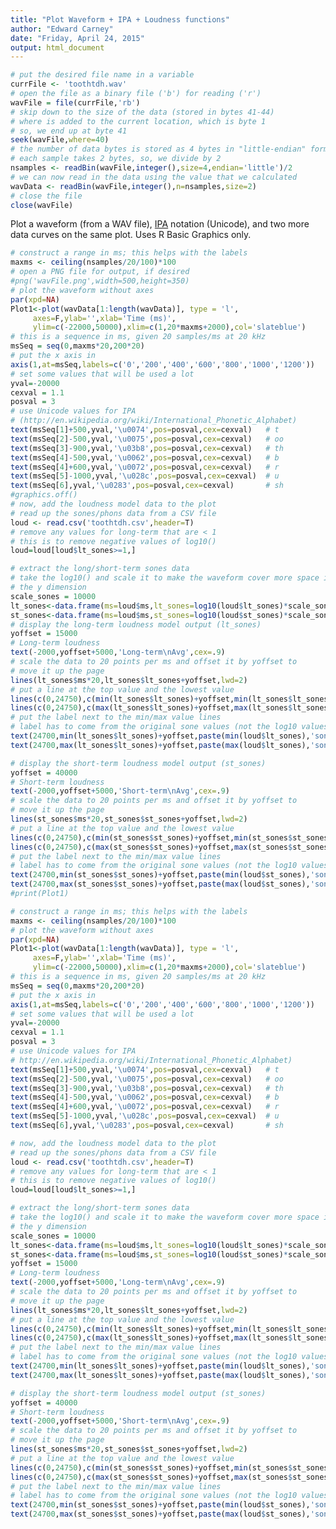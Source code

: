 ```yaml
---
title: "Plot Waveform + IPA + Loudness functions"
author: "Edward Carney"
date: "Friday, April 24, 2015"
output: html_document
---
```




```r
# put the desired file name in a variable
currFile <- 'toothtdh.wav'
# open the file as a binary file ('b') for reading ('r')
wavFile = file(currFile,'rb')
# skip down to the size of the data (stored in bytes 41-44)
# where is added to the current location, which is byte 1
# so, we end up at byte 41
seek(wavFile,where=40)
# the number of data bytes is stored as 4 bytes in "little-endian" form
# each sample takes 2 bytes, so, we divide by 2
nsamples <- readBin(wavFile,integer(),size=4,endian='little')/2
# we can now read in the data using the value that we calculated
wavData <- readBin(wavFile,integer(),n=nsamples,size=2)
# close the file
close(wavFile)
```

Plot a waveform (from a WAV file), <a href="http://en.wikipedia.org/wiki/International_Phonetic_Alphabet" target='_blank'>IPA</a> notation (Unicode), and two more data curves on the same plot. Uses R Basic Graphics only.

```r
# construct a range in ms; this helps with the labels
maxms <- ceiling(nsamples/20/100)*100
# open a PNG file for output, if desired
#png('wavFile.png',width=500,height=350)
# plot the waveform without axes
par(xpd=NA)
Plot1<-plot(wavData[1:length(wavData)], type = 'l',
     axes=F,ylab='',xlab='Time (ms)',
     ylim=c(-22000,50000),xlim=c(1,20*maxms+2000),col='slateblue')
# this is a sequence in ms, given 20 samples/ms at 20 kHz
msSeq = seq(0,maxms*20,200*20)
# put the x axis in
axis(1,at=msSeq,labels=c('0','200','400','600','800','1000','1200'))
# set some values that will be used a lot
yval=-20000
cexval = 1.1
posval = 3
# use Unicode values for IPA
# (http://en.wikipedia.org/wiki/International_Phonetic_Alphabet)
text(msSeq[1]+500,yval,'\u0074',pos=posval,cex=cexval)   # t
text(msSeq[2]-500,yval,'\u0075',pos=posval,cex=cexval)   # oo
text(msSeq[3]-900,yval,'\u03b8',pos=posval,cex=cexval)   # th
text(msSeq[4]-500,yval,'\u0062',pos=posval,cex=cexval)   # b
text(msSeq[4]+600,yval,'\u0072',pos=posval,cex=cexval)   # r
text(msSeq[5]-1000,yval,'\u028c',pos=posval,cex=cexval)  # u
text(msSeq[6],yval,'\u0283',pos=posval,cex=cexval)       # sh
#graphics.off()
# now, add the loudness model data to the plot
# read up the sones/phons data from a CSV file
loud <- read.csv('toothtdh.csv',header=T)
# remove any values for long-term that are < 1
# this is to remove negative values of log10()
loud=loud[loud$lt_sones>=1,]

# extract the long/short-term sones data
# take the log10() and scale it to make the waveform cover more space in 
# the y dimension 
scale_sones = 10000
lt_sones<-data.frame(ms=loud$ms,lt_sones=log10(loud$lt_sones)*scale_sones)
st_sones<-data.frame(ms=loud$ms,st_sones=log10(loud$st_sones)*scale_sones)
# display the long-term loudness model output (lt_sones)
yoffset = 15000
# Long-term loudness
text(-2000,yoffset+5000,'Long-term\nAvg',cex=.9)
# scale the data to 20 points per ms and offset it by yoffset to
# move it up the page
lines(lt_sones$ms*20,lt_sones$lt_sones+yoffset,lwd=2)
# put a line at the top value and the lowest value
lines(c(0,24750),c(min(lt_sones$lt_sones)+yoffset,min(lt_sones$lt_sones)+yoffset),lty=3)
lines(c(0,24750),c(max(lt_sones$lt_sones)+yoffset,max(lt_sones$lt_sones)+yoffset),lty=3)
# put the label next to the min/max value lines
# label has to come from the original sone values (not the log10 values)
text(24700,min(lt_sones$lt_sones)+yoffset,paste(min(loud$lt_sones),'sones'),pos=4,cex=.8)
text(24700,max(lt_sones$lt_sones)+yoffset,paste(max(loud$lt_sones),'sones'),pos=4,cex=.8)

# display the short-term loudness model output (st_sones)
yoffset = 40000
# Short-term loudness
text(-2000,yoffset+5000,'Short-term\nAvg',cex=.9)
# scale the data to 20 points per ms and offset it by yoffset to
# move it up the page
lines(st_sones$ms*20,st_sones$st_sones+yoffset,lwd=2)
# put a line at the top value and the lowest value
lines(c(0,24750),c(min(st_sones$st_sones)+yoffset,min(st_sones$st_sones)+yoffset),lty=3)
lines(c(0,24750),c(max(st_sones$st_sones)+yoffset,max(st_sones$st_sones)+yoffset),lty=3)
# put the label next to the min/max value lines
# label has to come from the original sone values (not the log10 values)
text(24700,min(st_sones$st_sones)+yoffset,paste(min(loud$st_sones),'sones'),pos=4,cex=.8)
text(24700,max(st_sones$st_sones)+yoffset,paste(max(loud$st_sones),'sones'),pos=4,cex=.8)
#print(Plot1)
```

```r
# construct a range in ms; this helps with the labels
maxms <- ceiling(nsamples/20/100)*100
# plot the waveform without axes
par(xpd=NA)
Plot1<-plot(wavData[1:length(wavData)], type = 'l',
     axes=F,ylab='',xlab='Time (ms)',
     ylim=c(-22000,50000),xlim=c(1,20*maxms+2000),col='slateblue')
# this is a sequence in ms, given 20 samples/ms at 20 kHz
msSeq = seq(0,maxms*20,200*20)
# put the x axis in
axis(1,at=msSeq,labels=c('0','200','400','600','800','1000','1200'))
# set some values that will be used a lot
yval=-20000
cexval = 1.1
posval = 3
# use Unicode values for IPA
# http://en.wikipedia.org/wiki/International_Phonetic_Alphabet)
text(msSeq[1]+500,yval,'\u0074',pos=posval,cex=cexval)   # t
text(msSeq[2]-500,yval,'\u0075',pos=posval,cex=cexval)   # oo
text(msSeq[3]-900,yval,'\u03b8',pos=posval,cex=cexval)   # th
text(msSeq[4]-500,yval,'\u0062',pos=posval,cex=cexval)   # b
text(msSeq[4]+600,yval,'\u0072',pos=posval,cex=cexval)   # r
text(msSeq[5]-1000,yval,'\u028c',pos=posval,cex=cexval)  # u
text(msSeq[6],yval,'\u0283',pos=posval,cex=cexval)       # sh

# now, add the loudness model data to the plot
# read up the sones/phons data from a CSV file
loud <- read.csv('toothtdh.csv',header=T)
# remove any values for long-term that are < 1
# this is to remove negative values of log10()
loud=loud[loud$lt_sones>=1,]

# extract the long/short-term sones data
# take the log10() and scale it to make the waveform cover more space in 
# the y dimension 
scale_sones = 10000
lt_sones<-data.frame(ms=loud$ms,lt_sones=log10(loud$lt_sones)*scale_sones)
st_sones<-data.frame(ms=loud$ms,st_sones=log10(loud$st_sones)*scale_sones)# display the long-term loudness model output (lt_sones)
yoffset = 15000
# Long-term loudness
text(-2000,yoffset+5000,'Long-term\nAvg',cex=.9)
# scale the data to 20 points per ms and offset it by yoffset to
# move it up the page
lines(lt_sones$ms*20,lt_sones$lt_sones+yoffset,lwd=2)
# put a line at the top value and the lowest value
lines(c(0,24750),c(min(lt_sones$lt_sones)+yoffset,min(lt_sones$lt_sones)+yoffset),lty=3)
lines(c(0,24750),c(max(lt_sones$lt_sones)+yoffset,max(lt_sones$lt_sones)+yoffset),lty=3)
# put the label next to the min/max value lines
# label has to come from the original sone values (not the log10 values)
text(24700,min(lt_sones$lt_sones)+yoffset,paste(min(loud$lt_sones),'sones'),pos=4,cex=.8)
text(24700,max(lt_sones$lt_sones)+yoffset,paste(max(loud$lt_sones),'sones'),pos=4,cex=.8)

# display the short-term loudness model output (st_sones)
yoffset = 40000
# Short-term loudness
text(-2000,yoffset+5000,'Short-term\nAvg',cex=.9)
# scale the data to 20 points per ms and offset it by yoffset to
# move it up the page
lines(st_sones$ms*20,st_sones$st_sones+yoffset,lwd=2)
# put a line at the top value and the lowest value
lines(c(0,24750),c(min(st_sones$st_sones)+yoffset,min(st_sones$st_sones)+yoffset),lty=3)
lines(c(0,24750),c(max(st_sones$st_sones)+yoffset,max(st_sones$st_sones)+yoffset),lty=3)
# put the label next to the min/max value lines
# label has to come from the original sone values (not the log10 values)
text(24700,min(st_sones$st_sones)+yoffset,paste(min(loud$st_sones),'sones'),pos=4,cex=.8)
text(24700,max(st_sones$st_sones)+yoffset,paste(max(loud$st_sones),'sones'),pos=4,cex=.8)

```
